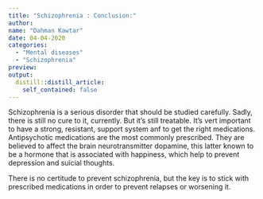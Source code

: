 ```yaml
---
title: "Schizophrenia : Conclusion:"
author:
name: "Dahman Kawtar"
date: 04-04-2020
categories:
  - "Mental diseases"
  - "Schizophrenia"
preview: 
output:
  distill::distill_article:
    self_contained: false
---
```


Schizophrenia is a serious disorder that should be studied carefully. Sadly, there is still no cure to it, currently. But it's still treatable. 
It's vert important to have a strong, resistant, support system anf to get the right medications. Antipsychotic medications are the most commonly prescribed. They are believed to affect the brain neurotransmitter dopamine, this latter known to be a hormone that is associated with happiness, which help to prevent depression and suicial thoughts.

There is no certitude to prevent schizophrenia, but the key is to stick with prescribed medications in order to prevent relapses or worsening it.
